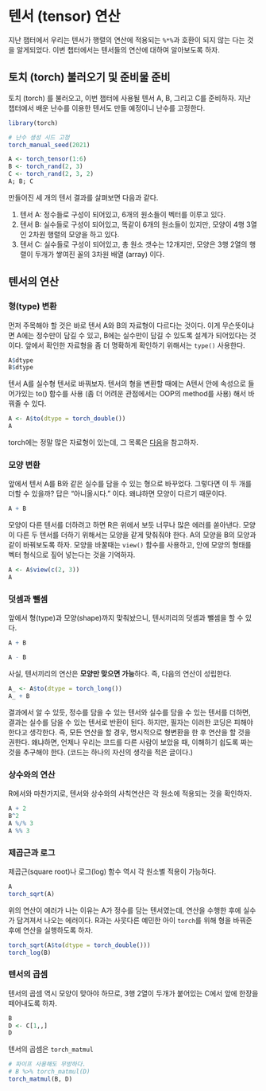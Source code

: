 # 텐서 (tensor) 연산 {#operation}

지난 챕터에서 우리는 텐서가 행렬의 연산에 적용되는 `%*%`과 호환이 되지 않는 다는 것을 알게되었다. 이번 챕터에서는 텐서들의 연산에 대하여 알아보도록 하자.

## 토치 (torch) 불러오기 및 준비물 준비

토치 (torch) 를 불러오고, 이번 챕터에 사용될 텐서 A, B, 그리고 C를 준비하자. 지난 챕터에서 배운 난수를 이용한 텐서도 만들 예정이니 난수를 고정한다. 

```r
library(torch)

# 난수 생성 시드 고정 
torch_manual_seed(2021)
```

```r
A <- torch_tensor(1:6)
B <- torch_rand(2, 3)
C <- torch_rand(2, 3, 2)
A; B; C
```

만들어진 세 개의 텐서 결과를 살펴보면 다음과 같다.

1. 텐서 A: 정수들로 구성이 되어있고, 6개의 원소들이 벡터를 이루고 있다.
1. 텐서 B: 실수들로 구성이 되어있고, 똑같이 6개의 원소들이 있지만, 모양이 4행 3열인 2차원 행렬의 모양을 하고 있다.
1. 텐서 C: 실수들로 구성이 되어있고, 총 원소 갯수는 12개지만, 모양은 3행 2열의 행렬이 두개가 쌓여진 꼴의 3차원 배열 (array) 이다.

## 텐서의 연산

### 형(type) 변환

먼저 주목해야 할 것은 바로 텐서 A와 B의 자료형이 다르다는 것이다. 이게 무슨뜻이냐면 A에는 정수만이 담길 수 있고, B에는 실수만이 담길 수 있도록 설계가 되어있다는 것이다. 앞에서 확인한 자료형을 좀 더 명확하게 확인하기 위해서는 `type()` 사용한다.

```r
A$dtype
B$dtype
```

텐서 A를 실수형 텐서로 바꿔보자. 텐서의 형을 변환할 때에는 A텐서 안에 속성으로 들어가있는 to() 함수를 사용 (좀 더 어려운 관점에서는 OOP의 method를 사용) 해서 바꿔줄 수 있다. 

```r
A <- A$to(dtype = torch_double())
A
```

torch에는 정말 많은 자료형이 있는데, 그 목록은 [다음](https://torch.mlverse.org/docs/reference/torch_dtype.html)을 참고하자.

### 모양 변환

앞에서 텐서 A를 B와 같은 실수를 담을 수 있는 형으로 바꾸었다. 그렇다면 이 두 개를 더할 수 있을까? 답은 "아니올시다." 이다. 왜냐하면 모양이 다르기 때문이다.

```r
A + B
```
모양이 다른 텐서를 더하려고 하면 R은 위에서 보듯 너무나 많은 에러를 쏟아낸다. 모양이 다른 두 텐서를 더하기 위해서는 모양을 같게 맞춰줘야 한다. A의 모양을 B의 모양과 같이 바꿔보도록 하자. 모양을 바꿀때는 `view()` 함수를 사용하고, 안에 모양의 형태를 벡터 형식으로 짚어 넣는다는 것을 기억하자.

```r
A <- A$view(c(2, 3))
A
```

### 덧셈과 뺄셈

앞에서 형(type)과 모양(shape)까지 맞춰놨으니, 텐서끼리의 덧셈과 뺄셈을 할 수 있다.

```r
A + B
```

```r
A - B
```

사실, 텐서끼리의 연산은 **모양만 맞으면 가능**하다. 즉, 다음의 연산이 성립한다.

```r
A_ <- A$to(dtype = torch_long())
A_ + B
```
결과에서 알 수 있듯, 정수를 담을 수 있는 텐서와 실수를 담을 수 있는 텐서를 더하면, 결과는 실수를 담을 수 있는 텐서로 반환이 된다. 하지만, 필자는 이러한 코딩은 피해야 한다고 생각한다. 즉, 모든 연산을 할 경우, 명시적으로 형변환을 한 후 연산을 할 것을 권한다. 왜냐하면, 언제나 우리는 코드를 다른 사람이 보았을 때, 이해하기 쉽도록 짜는 것을 추구해야 한다. (코드는 하나의 자신의 생각을 적은 글이다.)

### 상수와의 연산

R에서와 마찬가지로, 텐서와 상수와의 사칙연산은 각 원소에 적용되는 것을 확인하자.

```r
A + 2
B^2
A %/% 3
A %% 3
```

### 제곱근과 로그

제곱근(square root)나 로그(log) 함수 역시 각 원소별 적용이 가능하다.

```r
A
torch_sqrt(A)
```

위의 연산이 에러가 나는 이유는 A가 정수를 담는 텐서였는데, 연산을 수행한 후에 실수가 담겨져서 나오는 에러이다. R과는 사뭇다른 예민한 아이 `torch`를 위해 형을 바꿔준 후에 연산을 실행하도록 하자.

```r
torch_sqrt(A$to(dtype = torch_double()))
torch_log(B)
```


### 텐서의 곱셈

텐서의 곱셈 역시 모양이 맞아야 하므로, 3행 2열이 두개가 붙어있는 C에서 앞에 한장을 떼어내도록 하자.

```r
B
D <- C[1,,]
D
```

텐서의 곱셈은 `torch_matmul`

```r
# 파이프 사용해도 무방하다.
# B %>% torch_matmul(D)
torch_matmul(B, D)
```